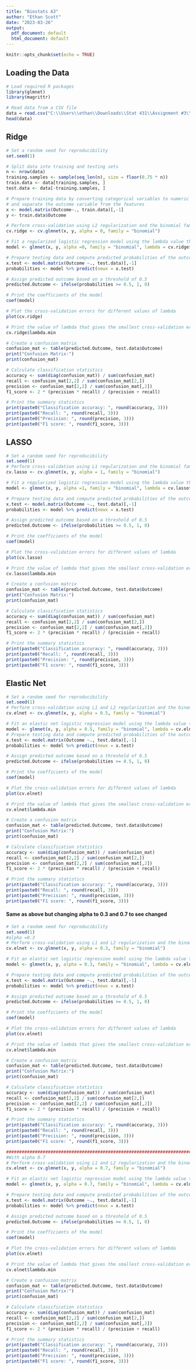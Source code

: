 ---
title: "Biostats A3"
author: "Ethan Scott"
date: "2023-03-26"
output:
  pdf_document: default
  html_document: default
---

```{r setup, include=FALSE}
knitr::opts_chunk$set(echo = TRUE)
```

## Loading the Data

```{r}
# Load required R packages
library(glmnet)
library(magrittr)

# Read data from a CSV file
data = read.csv("C:\\Users\\ethan\\Downloads\\Stat 431\\Assignment #3\\data.csv")
head(data)
```

## Ridge

```{r}
# Set a random seed for reproducibility
set.seed(1)

# Split data into training and testing sets
n <- nrow(data)
training.samples <- sample(seq_len(n), size = floor(0.75 * n))
train.data <- data[training.samples, ]
test.data <- data[-training.samples, ]

# Prepare training data by converting categorical variables to numeric using one-hot encoding
# and separate the outcome variable from the features
x <- model.matrix(Outcome~., train.data)[,-1]
y <- train.data$Outcome

# Perform cross-validation using L2 regularization and the binomial family for logistic regression
cv.ridge <- cv.glmnet(x, y, alpha = 0, family = "binomial")

# Fit a regularized logistic regression model using the lambda value that gives the smallest cross-validation error
model <- glmnet(x, y, alpha =0, family = "binomial", lambda = cv.ridge$lambda.min)

# Prepare testing data and compute predicted probabilities of the outcome using the trained model
x.test <- model.matrix(Outcome ~., test.data)[,-1]
probabilities <- model %>% predict(newx = x.test)

# Assign predicted outcome based on a threshold of 0.5
predicted.Outcome <- ifelse(probabilities >= 0.5, 1, 0)

# Print the coefficients of the model
coef(model)

# Plot the cross-validation errors for different values of lambda
plot(cv.ridge)

# Print the value of lambda that gives the smallest cross-validation error
cv.ridge$lambda.min

# Create a confusion matrix
confusion_mat <- table(predicted.Outcome, test.data$Outcome)
print("Confusion Matrix:")
print(confusion_mat)

# Calculate classification statistics
accuracy <- sum(diag(confusion_mat)) / sum(confusion_mat)
recall <- confusion_mat[2,2] / sum(confusion_mat[2,])
precision <- confusion_mat[2,2] / sum(confusion_mat[,2])
f1_score <- 2 * (precision * recall) / (precision + recall)

# Print the summary statistics
print(paste0("Classification accuracy: ", round(accuracy, 3)))
print(paste0("Recall: ", round(recall, 3)))
print(paste0("Precision: ", round(precision, 3)))
print(paste0("F1 score: ", round(f1_score, 3)))
```

## LASSO

```{r}
# Set a random seed for reproducibility
set.seed(1)
# Perform cross-validation using L1 regularization and the binomial family for logistic regression
cv.lasso <- cv.glmnet(x, y, alpha = 1, family = "binomial")

# Fit a regularized logistic regression model using the lambda value that gives the smallest cross-validation error
model <- glmnet(x, y, alpha =1, family = "binomial", lambda = cv.lasso$lambda.min)

# Prepare testing data and compute predicted probabilities of the outcome using the trained model
x.test <- model.matrix(Outcome ~., test.data)[,-1]
probabilities <- model %>% predict(newx = x.test)

# Assign predicted outcome based on a threshold of 0.5
predicted.Outcome <- ifelse(probabilities >= 0.5, 1, 0)

# Print the coefficients of the model
coef(model)

# Plot the cross-validation errors for different values of lambda
plot(cv.lasso)

# Print the value of lambda that gives the smallest cross-validation error
cv.lasso$lambda.min

# Create a confusion matrix
confusion_mat <- table(predicted.Outcome, test.data$Outcome)
print("Confusion Matrix:")
print(confusion_mat)

# Calculate classification statistics
accuracy <- sum(diag(confusion_mat)) / sum(confusion_mat)
recall <- confusion_mat[2,2] / sum(confusion_mat[2,])
precision <- confusion_mat[2,2] / sum(confusion_mat[,2])
f1_score <- 2 * (precision * recall) / (precision + recall)

# Print the summary statistics
print(paste0("Classification accuracy: ", round(accuracy, 3)))
print(paste0("Recall: ", round(recall, 3)))
print(paste0("Precision: ", round(precision, 3)))
print(paste0("F1 score: ", round(f1_score, 3)))
```

## Elastic Net

```{r}
# Set a random seed for reproducibility
set.seed(1)
# Perform cross-validation using L1 and L2 regularization and the binomial family for logistic regression
cv.elnet <- cv.glmnet(x, y, alpha = 0.5, family = "binomial")

# Fit an elastic net logistic regression model using the lambda value that gives the smallest cross-validation error
model <- glmnet(x, y, alpha = 0.5, family = "binomial", lambda = cv.elnet$lambda.min)
# Prepare testing data and compute predicted probabilities of the outcome using the trained model
x.test <- model.matrix(Outcome ~., test.data)[,-1]
probabilities <- model %>% predict(newx = x.test)

# Assign predicted outcome based on a threshold of 0.5
predicted.Outcome <- ifelse(probabilities >= 0.5, 1, 0)

# Print the coefficients of the model
coef(model)

# Plot the cross-validation errors for different values of lambda
plot(cv.elnet)

# Print the value of lambda that gives the smallest cross-validation error
cv.elnet$lambda.min

# Create a confusion matrix
confusion_mat <- table(predicted.Outcome, test.data$Outcome)
print("Confusion Matrix:")
print(confusion_mat)

# Calculate classification statistics
accuracy <- sum(diag(confusion_mat)) / sum(confusion_mat)
recall <- confusion_mat[2,2] / sum(confusion_mat[2,])
precision <- confusion_mat[2,2] / sum(confusion_mat[,2])
f1_score <- 2 * (precision * recall) / (precision + recall)

# Print the summary statistics
print(paste0("Classification accuracy: ", round(accuracy, 3)))
print(paste0("Recall: ", round(recall, 3)))
print(paste0("Precision: ", round(precision, 3)))
print(paste0("F1 score: ", round(f1_score, 3)))
```

#### Same as above but changing alpha to 0.3 and 0.7 to see changed

```{r}
# Set a random seed for reproducibility
set.seed(1)
#alpha =0.3
# Perform cross-validation using L1 and L2 regularization and the binomial family for logistic regression
cv.elnet <- cv.glmnet(x, y, alpha = 0.3, family = "binomial")

# Fit an elastic net logistic regression model using the lambda value that gives the smallest cross-validation error
model <- glmnet(x, y, alpha = 0.3, family = "binomial", lambda = cv.elnet$lambda.min)

# Prepare testing data and compute predicted probabilities of the outcome using the trained model
x.test <- model.matrix(Outcome ~., test.data)[,-1]
probabilities <- model %>% predict(newx = x.test)

# Assign predicted outcome based on a threshold of 0.5
predicted.Outcome <- ifelse(probabilities >= 0.5, 1, 0)

# Print the coefficients of the model
coef(model)

# Plot the cross-validation errors for different values of lambda
plot(cv.elnet)

# Print the value of lambda that gives the smallest cross-validation error
cv.elnet$lambda.min

# Create a confusion matrix
confusion_mat <- table(predicted.Outcome, test.data$Outcome)
print("Confusion Matrix:")
print(confusion_mat)

# Calculate classification statistics
accuracy <- sum(diag(confusion_mat)) / sum(confusion_mat)
recall <- confusion_mat[2,2] / sum(confusion_mat[2,])
precision <- confusion_mat[2,2] / sum(confusion_mat[,2])
f1_score <- 2 * (precision * recall) / (precision + recall)

# Print the summary statistics
print(paste0("Classification accuracy: ", round(accuracy, 3)))
print(paste0("Recall: ", round(recall, 3)))
print(paste0("Precision: ", round(precision, 3)))
print(paste0("F1 score: ", round(f1_score, 3)))

############################################################################
#With alpha 0.7
# Perform cross-validation using L1 and L2 regularization and the binomial family for logistic regression
cv.elnet <- cv.glmnet(x, y, alpha = 0.7, family = "binomial")

# Fit an elastic net logistic regression model using the lambda value that gives the smallest cross-validation error
model <- glmnet(x, y, alpha = 0.7, family = "binomial", lambda = cv.elnet$lambda.min)

# Prepare testing data and compute predicted probabilities of the outcome using the trained model
x.test <- model.matrix(Outcome ~., test.data)[,-1]
probabilities <- model %>% predict(newx = x.test)

# Assign predicted outcome based on a threshold of 0.5
predicted.Outcome <- ifelse(probabilities >= 0.5, 1, 0)

# Print the coefficients of the model
coef(model)

# Plot the cross-validation errors for different values of lambda
plot(cv.elnet)

# Print the value of lambda that gives the smallest cross-validation error
cv.elnet$lambda.min

# Create a confusion matrix
confusion_mat <- table(predicted.Outcome, test.data$Outcome)
print("Confusion Matrix:")
print(confusion_mat)

# Calculate classification statistics
accuracy <- sum(diag(confusion_mat)) / sum(confusion_mat)
recall <- confusion_mat[2,2] / sum(confusion_mat[2,])
precision <- confusion_mat[2,2] / sum(confusion_mat[,2])
f1_score <- 2 * (precision * recall) / (precision + recall)

# Print the summary statistics
print(paste0("Classification accuracy: ", round(accuracy, 3)))
print(paste0("Recall: ", round(recall, 3)))
print(paste0("Precision: ", round(precision, 3)))
print(paste0("F1 score: ", round(f1_score, 3)))
```
